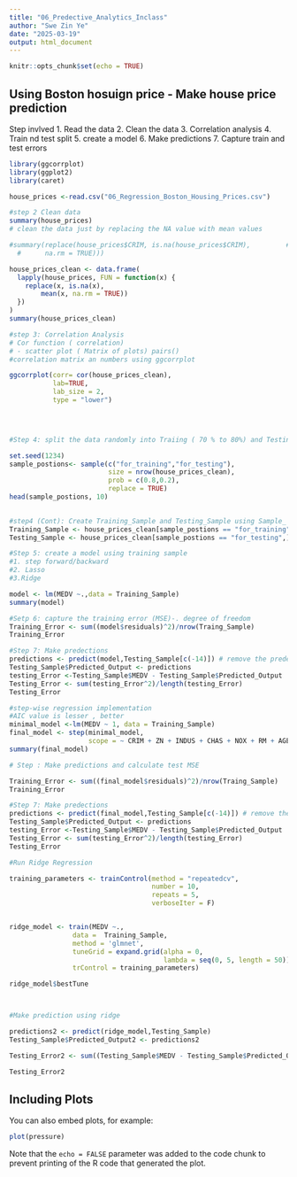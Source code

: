 ```yaml
---
title: "06_Predective_Analytics_Inclass"
author: "Swe Zin Ye"
date: "2025-03-19"
output: html_document
---
```


```r
knitr::opts_chunk$set(echo = TRUE)
```

## Using Boston hosuign price - Make house price prediction
Step invlved 
1. Read the data
2. Clean the data 
3. Correlation analysis 
4. Train nd test split 
5. create a model 
6. Make predictions 
7. Capture train and test errors 

```r

library(ggcorrplot)
library(ggplot2)
library(caret)

```




```r

house_prices <-read.csv("06_Regression_Boston_Housing_Prices.csv")

```


```r
#step 2 Clean data 
summary(house_prices)
# clean the data just by replacing the NA value with mean values 

#summary(replace(house_prices$CRIM, is.na(house_prices$CRIM),         #               mean(house_prices$CRIM,
  #      na.rm = TRUE)))

house_prices_clean <- data.frame(
  lapply(house_prices, FUN = function(x) {
    replace(x, is.na(x), 
        mean(x, na.rm = TRUE))
  })
)
summary(house_prices_clean)

```


```r
#step 3: Correlation Analysis 
# Cor function ( correlation)
# - scatter plot ( Matrix of plots) pairs()
#correlation matrix an numbers using ggcorrplot 

ggcorrplot(corr= cor(house_prices_clean),
           lab=TRUE,
           lab_size = 2,
           type = "lower")

  



```



```r
#Step 4: split the data randomly into Traiing ( 70 % to 80%) and Testing ( 30 % to 20%) 

set.seed(1234)
sample_postions<- sample(c("for_training","for_testing"),
                         size = nrow(house_prices_clean),
                         prob = c(0.8,0.2),
                         replace = TRUE)
head(sample_postions, 10)
                        

```


```r
#step4 (Cont): Create Training_Sample and Testing_Sample using Sample_ Positions 
Training_Sample <- house_prices_clean[sample_postions == "for_training",]
Testing_Sample <- house_prices_clean[sample_postions == "for_testing",]

```



```r
#Step 5: create a model using training sample 
#1. step forward/backward 
#2. Lasso
#3.Ridge

model <- lm(MEDV ~.,data = Training_Sample)
summary(model)


```

```r
#Setp 6: capture the training error (MSE)-. degree of freedom 
Training_Error <- sum((model$residuals)^2)/nrow(Traing_Sample)
Training_Error

```

```r

#Step 7: Make predections 
predictions <- predict(model,Testing_Sample[c(-14)]) # remove the predected model colum , chek data set and remove the column number e.g price of house 
Testing_Sample$Predicted_Output <- predictions
testing_Error <-Testing_Sample$MEDV - Testing_Sample$Predicted_Output
Testing_Error <- sum(testing_Error^2)/length(testing_Error)
Testing_Error


```
```r

#step-wise regression implementation 
#AIC value is lesser , better 
minimal_model <-lm(MEDV ~ 1, data = Training_Sample)
final_model <- step(minimal_model,
                    scope = ~ CRIM + ZN + INDUS + CHAS + NOX + RM + AGE + DIS + RAD + TAX + PTRATIO + B + LSTAT)
summary(final_model)

```



```r
# Step : Make predictions and calculate test MSE 

Training_Error <- sum((final_model$residuals)^2)/nrow(Traing_Sample)
Training_Error

```


```r
#Step 7: Make predections 
predictions <- predict(final_model,Testing_Sample[c(-14)]) # remove the predected model colum , chek data set and remove the column number e.g price of house 
Testing_Sample$Predicted_Output <- predictions
testing_Error <-Testing_Sample$MEDV - Testing_Sample$Predicted_Output
Testing_Error <- sum(testing_Error^2)/length(testing_Error)
Testing_Error


```


```r

#Run Ridge Regression 

training_parameters <- trainControl(method = "repeatedcv",
                                    number = 10, 
                                    repeats = 5,
                                    verboseIter = F)


ridge_model <- train(MEDV ~., 
                data =  Training_Sample,
                method = 'glmnet',
                tuneGrid = expand.grid(alpha = 0, 
                                       lambda = seq(0, 5, length = 50)), # set alpha = 0 , lambda = 0 to 5 and set of 50 
                trControl = training_parameters)

ridge_model$bestTune




```



```r
#Make prediction using ridge 

predictions2 <- predict(ridge_model,Testing_Sample)
Testing_Sample$Predicted_Output2 <- predictions2

Testing_Error2 <- sum((Testing_Sample$MEDV - Testing_Sample$Predicted_Output2)^2)/95

Testing_Error2


```



## Including Plots

You can also embed plots, for example:

```r
plot(pressure)
```

Note that the `echo = FALSE` parameter was added to the code chunk to prevent printing of the R code that generated the plot.
